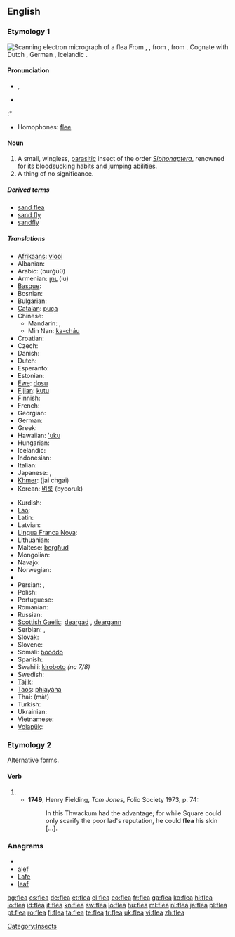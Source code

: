 {{also|fleá}}
==English==
{{wikipedia}}

===Etymology 1===
[[Image:Scanning Electron Micrograph of a Flea.jpg|thumb|Scanning electron micrograph of a flea]]
From {{etyl|ang}} {{term|fleah|flēah}}, {{term|flea|flēa|lang=ang}}, from {{proto|Germanic|flaukh-}}, from {{proto|Indo-European|plows-}}. Cognate with Dutch {{term|vlo|lang=nl}}, German {{term|Floh|lang=de}}, Icelandic {{term|fló|lang=is}}.

====Pronunciation====
* {{IPA|/fliː/}}, {{SAMPA|/fli:/}}
* {{audio|en-us-flea.ogg|Audio (US)}}

:* {{rhymes|iː}}
* Homophones: [[flee]]

====Noun====
{{en-noun}}

# A small, wingless, [[parasitic]] insect of the order ''[[Siphonaptera]]'', renowned for its bloodsucking habits and jumping abilities.
# A thing of no significance.<!--See "dead dog"-->

=====Derived terms=====
* [[sand flea]]
* [[sand fly]]
* [[sandfly]]

=====Translations=====
{{trans-top|parasitic insect}}
* [[Afrikaans]]: [[vlooi]]
* Albanian: {{t+|sq|plesht|m|xs=Albanian}}
* Arabic: {{Arab|[[برغوث]]}} (burğūθ) {{m}}
* Armenian: [[լու]] (lu)
* [[Basque]]: {{t|eu|arkakuso|xs=Basque}}
* Bosnian: {{t-|bs|buha|f}}
* Bulgarian: {{t+|bg|бълха|f|tr=bǎlxá}}
* [[Catalan]]: [[puça]] {{f}}
* Chinese:
** Mandarin: {{t-|cmn|蚤|tr=zǎo|sc=Hani}}, {{t|cmn|跳蚤|tr=tiàozǎo|sc=Hani}}
** Min Nan: [[ka-cháu]]
* Croatian: {{t-|hr|buha|f}}
* Czech: {{t-|cs|blecha|f}}
* Danish: {{t-|da|loppe|c}}
* Dutch: {{t+|nl|vlo|f}}
* Esperanto: {{t+|eo|pulo|xs=Esperanto}}
* Estonian: {{t-|et|kirp}}
* [[Ewe]]: [[dosu]] {{n}}
* [[Fijian]]: [[kutu]]
* Finnish: {{t+|fi|kirppu}}
* French: {{t+|fr|puce|f}}
* Georgian: {{t-|ka|რწყილი|tr=rts‘q‘ili|sc=Geor|xs=Georgian}}
* German: {{t+|de|Floh|m}}
* Greek: {{t+|el|ψύλλος|m|tr=psýllos}}
* Hawaiian: [['uku]]
* Hungarian: {{t+|hu|bolha}}
* Icelandic: {{t+|is|fló|f}}
* Indonesian: {{t+|id|kutu|xs=Indonesian}}
* Italian: {{t-|it|pulce|f}}
* Japanese: {{t+|ja|蚤}}, {{t|ja|ノミ|tr=nomi}}
* [[Khmer]]: {{Khmr|[[ចៃឆ្កែ]]}} (jai chgai)
* Korean: [[벼룩]] (byeoruk)
{{trans-mid}}
* Kurdish: {{t+|ku|kêç}}
* [[Lao]]: {{t-|lo|ໝັດ|tr=mat|sc=Laoo|xs=Lao}}
* Latin: {{t+|la|pulex|m}}
* Latvian: {{t-|lv|blusa|f|xs=Latvian}}
* [[Lingua Franca Nova]]: {{tø|lfn|pulga}}
* Lithuanian: {{t+|lt|blusa|f|xs=Lithuanian}}
* Maltese: [[bergħud]] {{m}}
* Mongolian: {{t|mn|нохой бѳѳс|tr=nohoy böös|sc=Cyrl|xs=Mongolian}}
* Navajo: {{tø|nv|yaaʼ}}
* Norwegian: {{t-|no|loppe|f}}
* {{trreq|Old English}}
* Persian: {{t|fa|کک|tr=kek|xs=Persian}}, {{t+|fa|کیک|tr=keyk|xs=Persian}}
* Polish: {{t+|pl|pchła|f}}
* Portuguese: {{t+|pt|pulga|f}}
* Romanian: {{t+|ro|purice|m}}
* Russian: {{t+|ru|блоха|f|tr=bloxá}}
* [[Scottish Gaelic]]: [[deargad]] {{f}}, [[deargann]] {{f}}
* Serbian: {{t-|sr|buva|f}}, {{t-|sr|buha|f}}
* Slovak: {{t-|sk|blcha|f}}
* Slovene: {{t+|sl|bolha|f}}
* Somali: [[booddo]]
* Spanish: {{t+|es|pulga|f}}
* Swahili: [[kiroboto]] ''(nc 7/8)''
* Swedish: {{t-|sv|loppa|c}}
* [[Tajik]]: {{t-|tg|кайк|tr=kayk|sc=Cyrl|xs=Tajik}}
* [[Taos]]: [[phìayána]]
* Thai: {{Thai|[[หมัด]]}} (màt)
* Turkish: {{t+|tr|pire}}
* Ukrainian: {{t+|uk|блоха|f|tr=bloha|xs=Ukrainian}}
* Vietnamese: {{t|vi|con bọ chét|xs=Vietnamese}}
* [[Volapük]]: {{t|vo|flib|xs=Volapük}}
{{trans-bottom}}

===Etymology 2===
Alternative forms.

====Verb====
{{infl|en|verb}}

# {{obsolete spelling of|[[flay]]}}
#* '''1749''', Henry Fielding, ''Tom Jones'', Folio Society 1973, p. 74:
#*: In this Thwackum had the advantage; for while Square could only scarify the poor lad's reputation, he could '''flea''' his skin [...].

===Anagrams===
* {{alphagram|aefl}}
* [[alef#English|alef]]
* [[Lafe#English|Lafe]]
* [[leaf#English|leaf]]

[[Category:Insects]]

[[bg:flea]]
[[cs:flea]]
[[de:flea]]
[[et:flea]]
[[el:flea]]
[[eo:flea]]
[[fr:flea]]
[[ga:flea]]
[[ko:flea]]
[[hi:flea]]
[[io:flea]]
[[id:flea]]
[[it:flea]]
[[kn:flea]]
[[sw:flea]]
[[lo:flea]]
[[hu:flea]]
[[ml:flea]]
[[nl:flea]]
[[ja:flea]]
[[pl:flea]]
[[pt:flea]]
[[ro:flea]]
[[fi:flea]]
[[ta:flea]]
[[te:flea]]
[[tr:flea]]
[[uk:flea]]
[[vi:flea]]
[[zh:flea]]